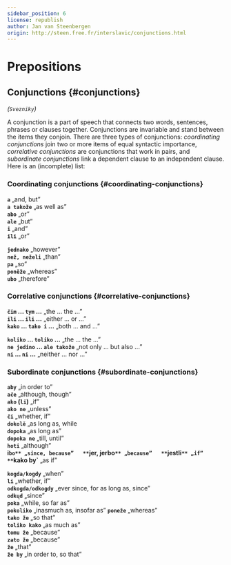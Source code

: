 ```yaml
---
sidebar_position: 6
license: republish
author: Jan van Steenbergen
origin: http://steen.free.fr/interslavic/conjunctions.html
---
```


# Prepositions

## Conjunctions {#conjunctions}

_(`Svezniky`)_

A conjunction is a part of speech that connects two words, sentences, phrases or clauses together. Conjunctions are invariable and stand between the items they conjoin. There are three types of conjunctions: _coordinating conjunctions_ join two or more items of equal syntactic importance, _correlative conjunctions_ are conjunctions that work in pairs, and _subordinate conjunctions_ link a dependent clause to an independent clause. Here is an (incomplete) list:

### Coordinating conjunctions {#coordinating-conjunctions}

**`a`** „and, but”  
**`a takože`** „as well as”  
**`abo`** „or”  
**`ale`** „but”  
**`i`** „and”  
**`ili`** „or”

**`jednako`** „however”  
**`než, neželi`** „than”  
**`pa`** „so”  
**`poněže`** „whereas”  
**`ubo`** „therefore”

### Correlative conjunctions {#correlative-conjunctions}

**`čim` ... `tym` ...** „the ... the ...”  
**`ili` ... `ili` ...** „either ... or ...”  
**`kako` ... `tako i` ...** „both ... and ...”

**`koliko` ... `toliko` ...** „the ... the ...”  
**`ne jedino` ... `ale takože`** „not only ... but also ...”  
**`ni` ... `ni` ...** „neither ... nor ...”  

### Subordinate conjunctions {#subordinate-conjunctions}

**`aby`** „in order to”  
**`ače`** „although, though”  
**`ako` (`li`)** „if”  
**`ako ne`** „unless”  
**`či`** „whether, if”  
**`dokolě`** „as long as, while  
**`dopoka`** „as long as”  
**`dopoka ne`** „till, until”  
**`hoti`** „although”  
**i`bo** „since, because”  
**`jer, jerbo`** „because”  
**`jestli`** „if”  
**`kako by`** „as if”

**`kogda/kogdy`** „when”  
**`li`** „whether, if”  
**`odkogda/odkogdy`** „ever since, for as long as, since”  
**`odkųd`** „since”  
**`poka`** „while, so far as”  
**`pokoliko`** „inasmuch as, insofar as” **`poneže`** „whereas”  
**`tako že`** „so that”  
**`toliko kako`** „as much as”  
**`tomu že`** „because”  
**`zato že`** „because”  
**`že`** „that”  
**`že by`** „in order to, so that”  
